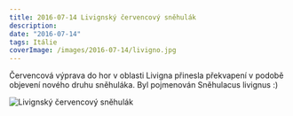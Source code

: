 ```yaml
---
title: 2016-07-14 Livignský červencový sněhulák
description: 
date: "2016-07-14"
tags: Itálie
coverImage: /images/2016-07-14/livigno.jpg
---
```


Červencová výprava do hor v oblasti Livigna přinesla překvapení v podobě objevení nového druhu sněhuláka. Byl pojmenován Sněhulacus livignus :)


<Image
  src="/images/2016-07-14/livigno.jpg"
  alt="Livignský červencový sněhulák"
  width={1280}
  height={750}
  priority
  className="next-image"
/>

